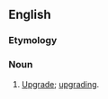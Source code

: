 ==English==

===Etymology===
{{suffix|upgrade|ation}}

===Noun===
{{en-noun}}

# {{computing|nonstandard|proscribed|mostly|India}} [[upgrade#noun|Upgrade]]; [[upgrading]].